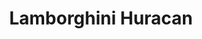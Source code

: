 ---
publishDate: 2023-01-01
title: Lamborghini Huracan

excerpt: The Lamborghini Huracan is a supercar that offers exhilarating performance and stunning design.

general:
    make: Lamborghini
    model: Huracan
    price: 250000
    bodyType: Coupe
    drivetrain: All-Wheel Drive
    doors: 2
    seatingCapacity: 2
    condition: Used
    availability: in-stock

history:
    mileage: 10000
    year: 2018

technical:
    horsePower: 610
    transmission: Automatic
    engineSizeCC: 5204

efficiency:
    fuelType: Petrol
    fuelEfficiencyMPG: 15
    emissionsCO2: '290'

exterior:
    color: Green
    paintType: Metallic

interior:
    materialSeats: Leather
    heatedSeats: true

misc:
    vin: ZHWUC1ZF4HLA12345
    registrationStatus: Registered
    warranty: 2 years
    dealerNotes: This Lamborghini Huracan is in excellent condition with a full service history.
---